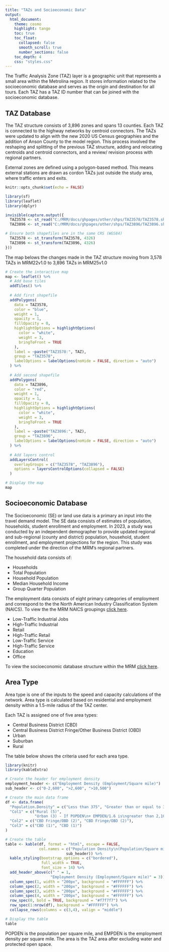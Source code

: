 ```yaml
---
title: "TAZs and Socioeconomic Data"
output:
  html_document:
    theme: cosmo
    highlight: tango
    toc: true
    toc_float:
      collapsed: false
      smooth_scroll: true
      number_sections: false
    toc_depth: 4
    css: "styles.css"
---
```


The Traffic Analysis Zone (TAZ) layer is a geographic unit that represents a small area within the Metrolina region. It stores information related to the socioeconomic database and serves as the origin and destination for all tours. Each TAZ has a TAZ ID number that can be joined with the socioeconomic database. 

## TAZ Database 

The TAZ structure consists of 3,896 zones and spans 13 counties. Each TAZ is connected to the highway networks by centroid connectors. The TAZs were updated to align with the new 2020 US Census geographies and the addition of Anson County to the model region. This process involved the reshaping and splitting of the previous TAZ structure, adding and relocating centroids and centroid connectors, and a review/ revision process with regional partners.  

External zones are defined using a polygon-based method. This means external stations are drawn as cordon TAZs just outside the study area, where traffic enters and exits. 


```r
knitr::opts_chunk$set(echo = FALSE)

library(sf)
library(leaflet)
library(dplyr)
```

```r
invisible(capture.output({
  TAZ3578 <- st_read("C:/MRM/docs/ghpages/other/shps/TAZ3578/TAZ3578.shp")
  TAZ3896 <- st_read("C:/MRM/docs/ghpages/other/shps/TAZ3896/TAZ3896.shp")

# Ensure both shapefiles are in the same CRS (WGS84)
  TAZ3578 <- st_transform(TAZ3578, 4326)
  TAZ3896 <- st_transform(TAZ3896, 4326)
}))
```

The map belows the changes made in the TAZ structure moving from 3,578 TAZs in MRM22v1.0 to 3,896 TAZs in MRM25v1.0 

```r
# Create the interactive map
map <- leaflet() %>%
  # Add base tiles
  addTiles() %>%
  
  # Add first shapefile
  addPolygons(
    data = TAZ3578,
    color = "blue",
    weight = 1,
    opacity = 1,
    fillOpacity = 0,
    highlightOptions = highlightOptions(
      color = "white",
      weight = 3,
      bringToFront = TRUE
    ),
    label = ~paste("TAZ3578:", TAZ),
    group = "TAZ3578",
    labelOptions = labelOptions(noHide = FALSE, direction = "auto")
  ) %>%
  
  # Add second shapefile
  addPolygons(
    data = TAZ3896,
    color = "red",
    weight = 1,
    opacity = 1,
    fillOpacity = 0,
    highlightOptions = highlightOptions(
      color = "white",
      weight = 3,
      bringToFront = TRUE
    ),
    label = ~paste("TAZ3896:", TAZ),
    group = "TAZ3896",
    labelOptions = labelOptions(noHide = FALSE, direction = "auto")
  ) %>%
  
  # Add layers control
  addLayersControl(
    overlayGroups = c("TAZ3578", "TAZ3896"),
    options = layersControlOptions(collapsed = FALSE)
  )

# Display the map
map

```

## Socioeconomic Database 

The Socioeconomic (SE) or land use data is a primary an input into the travel demand model. The SE data consists of estimates of population, households, student enrollment and employment. In 2023, a study was conducted  by an independent demographer to provide updated  regional and sub-regional (county and district) population, household, student enrollment, and employment projections for the region. This study was completed under the  direction of the MRM's regional partners.  

The household data consists of: 

* Households 
* Total Population 
* Household Population 
* Median Household Income  
* Group Quarter Population 

The employment data consists of eight primary categories of employment and correspond to the the North American Industry Classification System (NAICS). To view the the MRM NAICS groupings [click here](other/pdfs/NAICS.pdf).

* Low-Traffic Industrial Jobs  
* High-Traffic Industrial 
* Retail 
* High-Traffic Retail 
* Low-Traffic Service 
* High-Traffic Service 
* Education 
* Office  

To view the socioeconomic database structure within the MRM [click here](other/pdfs/SE.pdf).

## Area Type
Area type is one of the inputs to the speed and capacity calculations of the network. Area type is calculated based on residential and employment density within a 1.5-mile radius of the TAZ center.  

Each TAZ is assigned one of five area types: 

* Central Business District (CBD)
* Central Business District Fringe/Other Business District (OBD)
* Urban
* Suburban
* Rural  

The table below shows the criteria used for each area type.  


```r
library(knitr)
library(kableExtra)

# Create the header for employment density
employment_header <- c("Employment Density (Employment/Square mile)")
sub_header <- c("0-2,600", ">2,600", ">10,500")

# Create the main data frame
df <- data.frame(
  "Population.Density" = c("Less than 375", "Greater than or equal to 375"),
  "Col1" = c("Rural (5)", 
             "Urban (3) - If POPDEN\n+ EMPDEN/1.6 is\ngreater than 2,100\n\nSuburban (4) - If\nPOPDEN +\nEMPDEN/1.6 is less\nthan or equal to 2,100"),
  "Col2" = c("CBD Fringe/OBD (2)", "CBD Fringe/OBD (2)"),
  "Col3" = c("CBD (1)", "CBD (1)")
)

# Create the table
table <- kable(df, format = "html", escape = FALSE,
               col.names = c("Population Density\n(Population/Square mile)", 
                           sub_header)) %>%
  kable_styling(bootstrap_options = c("bordered"),
                full_width = TRUE,
                font_size = 14) %>%
  add_header_above(c(" " = 1, 
                    "Employment Density (Employment/Square mile)" = 3)) %>%
  column_spec(1, width = "200px", background = "#FFFFFF") %>%
  column_spec(2, width = "200px", background = "#FFFFFF") %>%
  column_spec(3, width = "200px", background = "#FFFFFF") %>%
  column_spec(4, width = "200px", background = "#FFFFFF") %>%
  row_spec(0, bold = TRUE, background = "#f7f7f7") %>%
  row_spec(1:nrow(df), background = "#FFFFFF") %>%
  collapse_rows(columns = c(3,4), valign = "middle")

# Display the table
table

```

POPDEN is the population per square mile, and EMPDEN is the employment density per square mile. The area is the TAZ area after excluding water and protected open space. 